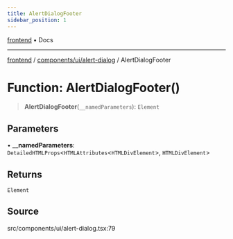 ```yaml
---
title: AlertDialogFooter
sidebar_position: 1
---
```


[frontend](../../../..) • Docs

***

[frontend](../../../..) / [components/ui/alert-dialog](..) / AlertDialogFooter

# Function: AlertDialogFooter()

> **AlertDialogFooter**(`__namedParameters`): `Element`

## Parameters

• **\_\_namedParameters**: `DetailedHTMLProps`\<`HTMLAttributes`\<`HTMLDivElement`\>, `HTMLDivElement`\>

## Returns

`Element`

## Source

src/components/ui/alert-dialog.tsx:79
